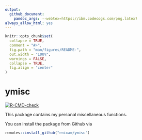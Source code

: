 ```yaml
---
output:
  github_document:
    pandoc_args: --webtex=https://ibm.codecogs.com/png.latex?
always_allow_html: yes
---
```


```r
knitr::opts_chunk$set(
  collapse = TRUE,
  comment = "#>",
  fig.path = "man/figures/README-",
  out.width = "100%",
  warnings = FALSE,
  collapse = TRUE,
  fig.align = "center"
)
```

# ymisc

<!-- badges: start -->
[![R-CMD-check](https://github.com/enixam/ymisc/workflows/R-CMD-check/badge.svg)](https://github.com/enixam/ymisc/actions)
<!-- badges: end -->

This package contains my personal miscellaneous functions.

You can install the package from Github via

``` r
remotes::install_github("enixam/ymisc")
```